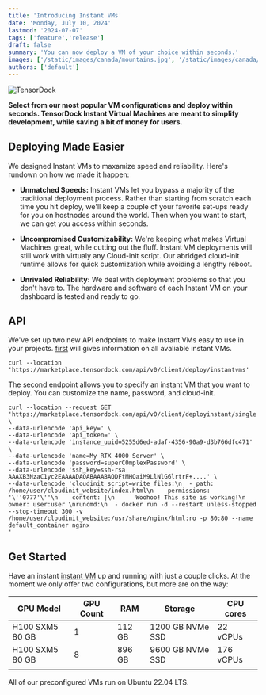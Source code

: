 ```yaml
---
title: 'Introducing Instant VMs'
date: 'Monday, July 10, 2024'
lastmod: '2024-07-07'
tags: ['feature','release']
draft: false
summary: 'You can now deploy a VM of your choice within seconds.'
images: ['/static/images/canada/mountains.jpg', '/static/images/canada/toronto.jpg']
authors: ['default']
---
```


![TensorDock](/static/images/futuristicTee.png)

**Select from our most popular VM configurations and deploy within seconds. TensorDock Instant Virtual Machines are meant to simplify
development, while saving a bit of money for users.**

<TOCInline toc={props.toc}/>

## Deploying Made Easier

We designed Instant VMs to maxamize speed and reliability. Here's rundown on how we made it happen:

- **Unmatched Speeds:** Instant VMs let you bypass a majority of the traditional deployment process. Rather than starting from
scratch each time you hit deploy, we'll keep a couple of your favorite set-ups ready for you on hostnodes around the world. Then 
when you want to start, we can get you access within seconds.

- **Uncompromised Customizability:** We're keeping what makes Virtual Machines great, while cutting out the fluff. Instant VM
deployments will still work with virtualy any Cloud-init script. Our abridged cloud-init runtime allows for quick
customization while avoiding a lengthy reboot. 

- **Unrivaled Reliability:** We deal with deployment problems so that you don't have to. The hardware and software of each
Instant VM on your dashboard is tested and ready to go. 

## API 

We've set up two new API endpoints to make Instant VMs easy to use in your projects.  [first](https://documenter.getpostman.com/view/20973002/2s8YzMYRDc#9a0c6985-1e5a-4a0a-ba6f-cec29312f85e) will gives information on all
avaliable instant VMs. 

```
curl --location 'https://marketplace.tensordock.com/api/v0/client/deploy/instantvms'
```
The [second](https://documenter.getpostman.com/view/20973002/2s8YzMYRDc#5ed7c116-35db-4966-8cf0-19d615638550) endpoint allows you to specify an instant VM that you want to deploy. 
You can customize the name, password, and cloud-init.
```
curl --location --request GET 'https://marketplace.tensordock.com/api/v0/client/deployinstant/single' \
--data-urlencode 'api_key=' \
--data-urlencode 'api_token=' \
--data-urlencode 'instance_uuid=5255d6ed-adaf-4356-90a9-d3b766dfc471' \
--data-urlencode 'name=My RTX 4000 Server' \
--data-urlencode 'password=superC0mplexPassword' \
--data-urlencode 'ssh_key=ssh-rsa AAAXB3NzaC1yc2EAAAADAQABAAABAQDFtMHOaiM9LlNlG6lrtrF+....' \
--data-urlencode 'cloudinit_script=write_files:\n  - path: /home/user/cloudinit_website/index.html\n    permissions: '\''0777'\''\n    content: |\n      Woohoo! This site is working!\n    owner: user:user \nruncmd:\n  - docker run -d --restart unless-stopped --stop-timeout 300 -v /home/user/cloudinit_website:/usr/share/nginx/html:ro -p 80:80 --name default_container nginx
'
```

## Get Started

Have an instant [instant VM](https://dashboard.tensordock.com/deploy_preconfig) up and running with just a couple clicks. At the moment we only offer
two configurations, but more are on the way:

| GPU Model       | GPU Count | RAM    | Storage           | CPU cores |
|-----------------|-----------|--------|-------------------|-----------|
| H100 SXM5 80 GB | 1         | 112 GB | 1200 GB NVMe SSD  | 22 vCPUs  |
| H100 SXM5 80 GB | 8         | 896 GB | 9600 GB NVMe SSD  | 176 vCPUs |
|                 |           |        |                   |           |

All of our preconfigured VMs run on Ubuntu 22.04 LTS.





